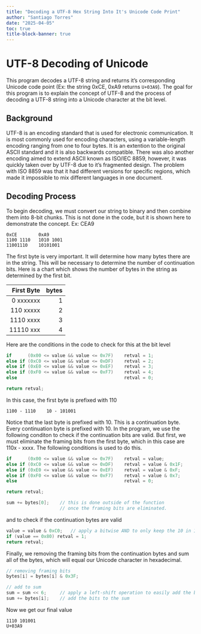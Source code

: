 ```yaml
---
title: "Decoding a UTF-8 Hex String Into It's Unicode Code Print"
author: "Santiago Torres"
date: "2025-04-05"
toc: true
title-block-banner: true
---
```


# UTF-8 Decoding of Unicode

This program decodes a UTF-8 string and returns it's corresponding
Unicode code point (Ex: the string 0xCE, 0xA9 returns `U+03A9`).
The goal for this program is to explain the concept of UTF-8 and
the process of decoding a UTF-8 string into a Unicode character
at the bit level.

## Background
UTF-8 is an encoding standard that is used for electronic communication.
It is most commonly used for encoding characters, using a variable-length
encoding ranging from one to four bytes. It is an extention to the original
ASCII standard and it is also backwards compatible. There was also another
encoding aimed to extend ASCII known as ISO/IEC 8859, however, it was
quickly taken over by UTF-8 due to it's fragmented design. The problem
with ISO 8859 was that it had different versions for specific regions,
which made it impossible to mix different languages in one document.

## Decoding Process
To begin decoding, we must convert our string to binary
and then combine them into 8-bit chunks. This is not done
in the code, but it is shown here to demonstrate the concept.
Ex: CEA9

```
0xCE        0xA9
1100 1110   1010 1001
11001110    10101001
```

The first byte is very important. It will determine how many bytes there are in the string.
This will be necessary to determine the number of continuation bits.
Here is a chart which shows the number of bytes in the string as determined by the first bit.

| First Byte  | bytes   |
|------------:|--------:|
| 0 xxxxxxx   | 1       |
| 110 xxxxx   | 2       |
| 1110 xxxx   | 3       |
| 11110 xxx   | 4       |

Here are the conditions in the code to check for this at the bit level
```c
if      (0x00 <= value && value <= 0x7F)    retval = 1;
else if (0xC0 <= value && value <= 0xDF)    retval = 2;
else if (0xE0 <= value && value <= 0xEF)    retval = 3;
else if (0xF0 <= value && value <= 0xF7)    retval = 4;
else                                        retval = 0;

return retval;
```

In this case, the first byte is prefixed with 110
```
1100 - 1110    10 - 101001
```

Notice that the last byte is prefixed with 10. This is a continuation byte.
Every continuation byte is prefixed with 10. In the program, we use the following
conditon to check if the continuation bits are valid. But first, we must eliminate
the framing bits from the first byte, which in this case are 110x - xxxx.
The following conditions is used to do this.

```c
if      (0x00 <= value && value <= 0x7F)    retval = value;
else if (0xC0 <= value && value <= 0xDF)    retval = value & 0x1F;
else if (0xE0 <= value && value <= 0xEF)    retval = value & 0xF;
else if (0xF0 <= value && value <= 0xF7)    retval = value & 0x7;
else                                        retval = 0;

return retval;

sum += bytes[0];    // this is done outside of the function
                    // once the framing bits are eliminated.
```

and to check if the continuation bytes are valid

```c
value = value & 0xC0;   // apply a bitwise AND to only keep the 10 in 10xx xxxx
if (value == 0x80) retval = 1;
return retval;
```

Finally, we removing the framing bits from the continuation bytes
and sum all of the bytes, which will equal our Unicode character in hexadecimal.

```c
// removing framing bits
bytes[i] = bytes[i] & 0x3F;

// add to sum
sum = sum << 6;     // apply a left-shift operation to easily add the bits to the sum
sum += bytes[i];    // add the bits to the sum
```

Now we get our final value
```
1110 101001
U+03A9
```

